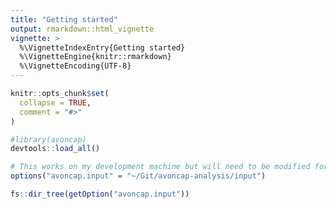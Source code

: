 ```yaml
---
title: "Getting started"
output: rmarkdown::html_vignette
vignette: >
  %\VignetteIndexEntry{Getting started}
  %\VignetteEngine{knitr::rmarkdown}
  %\VignetteEncoding{UTF-8}
---
```


```r
knitr::opts_chunk$set(
  collapse = TRUE,
  comment = "#>"
)
```

```r
#library(avoncap)
devtools::load_all()

# This works on my development machine but will need to be modified for use
options("avoncap.input" = "~/Git/avoncap-analysis/input")

fs::dir_tree(getOption("avoncap.input"))

```
